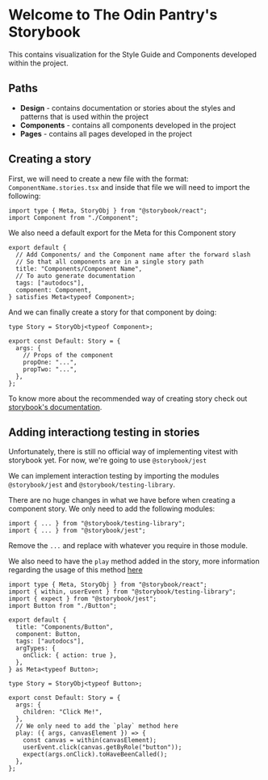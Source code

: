 
<Meta title="Introduction" />

# Welcome to The Odin Pantry's Storybook

This contains visualization for the Style Guide and Components developed within the project.

## Paths

- **Design** - contains documentation or stories about the styles and patterns that is used within the project
- **Components** - contains all components developed in the project
- **Pages** - contains all pages developed in the project

## Creating a story

First, we will need to create a new file with the format: `ComponentName.stories.tsx` and inside that file we will need to import the following:

```tsx
import type { Meta, StoryObj } from "@storybook/react";
import Component from "./Component";
```

We also need a default export for the Meta for this Component story

```tsx
export default {
  // Add Components/ and the Component name after the forward slash
  // So that all components are in a single story path
  title: "Components/Component Name",
  // To auto generate documentation
  tags: ["autodocs"],
  component: Component,
} satisfies Meta<typeof Component>;
```

And we can finally create a story for that component by doing:

```tsx
type Story = StoryObj<typeof Component>;

export const Default: Story = {
  args: {
    // Props of the component
    propOne: "...",
    propTwo: "...",
  },
};
```

To know more about the recommended way of creating story check out [storybook's documentation](https://storybook.js.org/docs/react/api/csf).

## Adding interactiong testing in stories

Unfortunately, there is still no official way of implementing vitest with storybook yet. For now, we're going to use `@storybook/jest`

We can implement interaction testing by importing the modules `@storybook/jest` and `@storybook/testing-library`.

There are no huge changes in what we have before when creating a component story. We only need to add the following modules:

```tsx
import { ... } from "@storybook/testing-library";
import { ... } from "@storybook/jest";
```

Remove the `...` and replace with whatever you require in those module.

We also need to have the `play` method added in the story, more information regarding the usage of this method [here](https://storybook.js.org/docs/react/writing-stories/play-function)

```tsx
import type { Meta, StoryObj } from "@storybook/react";
import { within, userEvent } from "@storybook/testing-library";
import { expect } from "@storybook/jest";
import Button from "./Button";

export default {
  title: "Components/Button",
  component: Button,
  tags: ["autodocs"],
  argTypes: {
    onClick: { action: true },
  },
} as Meta<typeof Button>;

type Story = StoryObj<typeof Button>;

export const Default: Story = {
  args: {
    children: "Click Me!",
  },
  // We only need to add the `play` method here
  play: ({ args, canvasElement }) => {
    const canvas = within(canvasElement);
    userEvent.click(canvas.getByRole("button"));
    expect(args.onClick).toHaveBeenCalled();
  },
};
```
